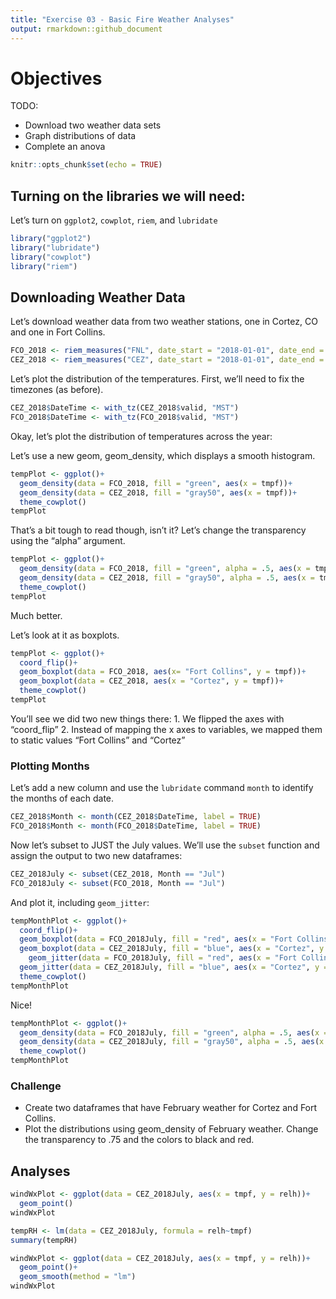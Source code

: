 ```yaml
---
title: "Exercise 03 - Basic Fire Weather Analyses"
output: rmarkdown::github_document
---
```


# Objectives

TODO:
 
* Download two weather data sets
* Graph distributions of data
* Complete an anova

```r
knitr::opts_chunk$set(echo = TRUE)


```

## Turning on the libraries we will need:

Let's turn on `ggplot2`, `cowplot`, `riem`, and `lubridate`

```r
library("ggplot2")
library("lubridate")
library("cowplot")
library("riem")
```

## Downloading Weather Data

Let's download weather data from two weather stations, one in Cortez, CO and one in Fort Collins.

```r
FCO_2018 <- riem_measures("FNL", date_start = "2018-01-01", date_end = "2018-12-31")
CEZ_2018 <- riem_measures("CEZ", date_start = "2018-01-01", date_end = "2018-12-31")
```

Let's plot the distribution of the temperatures. First, we'll need to fix the timezones (as before).

```r
CEZ_2018$DateTime <- with_tz(CEZ_2018$valid, "MST")
FCO_2018$DateTime <- with_tz(FCO_2018$valid, "MST")
```

Okay, let's plot the distribution of temperatures across the year:

Let's use a new geom, geom_density, which displays a smooth histogram.

```r
tempPlot <- ggplot()+
  geom_density(data = FCO_2018, fill = "green", aes(x = tmpf))+
  geom_density(data = CEZ_2018, fill = "gray50", aes(x = tmpf))+
  theme_cowplot()
tempPlot
```
That's a bit tough to read though, isn't it? Let's change the transparency using the "alpha" argument.
```r
tempPlot <- ggplot()+
  geom_density(data = FCO_2018, fill = "green", alpha = .5, aes(x = tmpf))+
  geom_density(data = CEZ_2018, fill = "gray50", alpha = .5, aes(x = tmpf))+
  theme_cowplot()
tempPlot
```

Much better.

Let's look at it as boxplots.

```r
tempPlot <- ggplot()+
  coord_flip()+
  geom_boxplot(data = FCO_2018, aes(x= "Fort Collins", y = tmpf))+
  geom_boxplot(data = CEZ_2018, aes(x = "Cortez", y = tmpf))+
  theme_cowplot()
tempPlot
```

You'll see we did two new things there:
1. We flipped the axes with "coord_flip"
2. Instead of mapping the x axes to variables, we mapped them to static values "Fort Collins" and "Cortez"

### Plotting Months

Let's add a new column and use the `lubridate` command `month` to identify the months of each date.

```r
CEZ_2018$Month <- month(CEZ_2018$DateTime, label = TRUE)
FCO_2018$Month <- month(FCO_2018$DateTime, label = TRUE)
```

Now let's subset to JUST the July values. We'll use the `subset` function and assign the output to two new dataframes:

```r
CEZ_2018July <- subset(CEZ_2018, Month == "Jul")
FCO_2018July <- subset(FCO_2018, Month == "Jul")
```

And plot it, including `geom_jitter`:

```r
tempMonthPlot <- ggplot()+
  coord_flip()+
  geom_boxplot(data = FCO_2018July, fill = "red", aes(x = "Fort Collins", y = tmpf))+
  geom_boxplot(data = CEZ_2018July, fill = "blue", aes(x = "Cortez", y = tmpf))+
    geom_jitter(data = FCO_2018July, fill = "red", aes(x = "Fort Collins", y = tmpf))+
  geom_jitter(data = CEZ_2018July, fill = "blue", aes(x = "Cortez", y = tmpf))+
  theme_cowplot()
tempMonthPlot
```

Nice!

```r
tempMonthPlot <- ggplot()+
  geom_density(data = FCO_2018July, fill = "green", alpha = .5, aes(x = tmpf))+
  geom_density(data = CEZ_2018July, fill = "gray50", alpha = .5, aes(x = tmpf))+
  theme_cowplot()
tempMonthPlot
```

### Challenge

* Create two dataframes that have February weather for Cortez and Fort Collins.
* Plot the distributions using geom_density of February weather. Change the transparency to .75 and the colors to black and red.

## Analyses

```r
windWxPlot <- ggplot(data = CEZ_2018July, aes(x = tmpf, y = relh))+
  geom_point()
windWxPlot
```
```r
tempRH <- lm(data = CEZ_2018July, formula = relh~tmpf)
summary(tempRH)
```

```r
windWxPlot <- ggplot(data = CEZ_2018July, aes(x = tmpf, y = relh))+
  geom_point()+
  geom_smooth(method = "lm")
windWxPlot
```